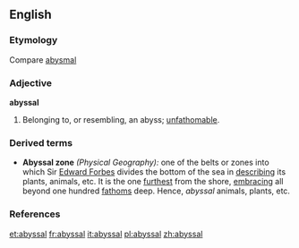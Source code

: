 ==English==

===Etymology===
Compare [[abysmal]]

===Adjective===
'''abyssal'''

#Belonging to, or resembling, an abyss; [[unfathomable]].

===Derived terms===
*'''Abyssal zone''' ''(Physical Geography):'' one of the belts or zones into which Sir [[w:Edward Forbes|Edward Forbes]] divides the bottom of the sea in [[describing]] its plants, animals, etc. It is the one [[furthest]] from the shore, [[embracing]] all beyond one hundred [[fathoms]] deep. Hence, ''abyssal'' animals, plants, etc.

===References===
{{R:Webster 1913}}

[[et:abyssal]]
[[fr:abyssal]]
[[it:abyssal]]
[[pl:abyssal]]
[[zh:abyssal]]